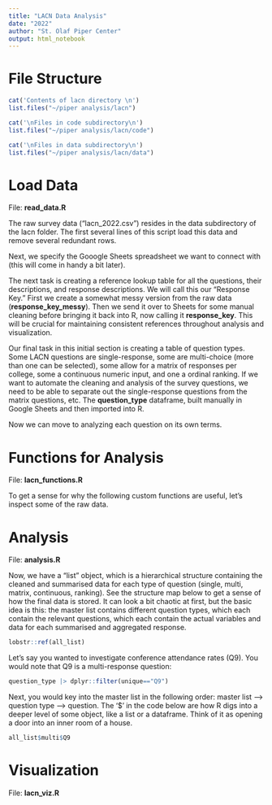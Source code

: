 ```yaml
---
title: "LACN Data Analysis"
date: "2022"
author: "St. Olaf Piper Center"
output: html_notebook
---
```



# File Structure

```r
cat('Contents of lacn directory \n')
list.files("~/piper analysis/lacn")

cat('\nFiles in code subdirectory\n')
list.files("~/piper analysis/lacn/code")

cat('\nFiles in data subdirectory\n')
list.files("~/piper analysis/lacn/data")
```


# Load Data

File: **read_data.R**

The raw survey data ("lacn_2022.csv") resides in the data subdirectory of the lacn folder. The first several lines of this script load this data and remove several redundant rows. 

Next, we specify the Gooogle Sheets spreadsheet we want to connect with (this will come in handy a bit later).

The next task is creating a reference lookup table for all the questions, their descriptions, and response descriptions. We will call this our "Response Key." First we create a somewhat messy version from the raw data (**response_key_messy**). Then we send it over to Sheets for some manual cleaning before bringing it back into R, now calling it **response_key**. This will be crucial for maintaining consistent references throughout analysis and visualization.

Our final task in this initial section is creating a table of question types. Some LACN questions are single-response, some are multi-choice (more than one can be selected), some allow for a matrix of responses per college, some a continuous numeric input, and one a ordinal ranking. If we want to automate the cleaning and analysis of the survey questions, we need to be able to separate out the single-response questions from the matrix questions, etc. The **question_type** dataframe, built manually in Google Sheets and then imported into R.

Now we can move to analyzing each question on its own terms.

# Functions for Analysis

File: **lacn_functions.R**

To get a sense for why the following custom functions are useful, let's inspect some of the raw data.

# Analysis

File: **analysis.R**


Now, we have a "list" object, which is a hierarchical structure containing the cleaned and summarised data for each type of question (single, multi, matrix, continuous, ranking). See the structure map below to get a sense of how the final data is stored. It can look a bit chaotic at first, but the basic idea is this: the master list contains different question types, which each contain the relevant questions, which each contain the actual variables and data for each summarised and aggregated response. 
```r
lobstr::ref(all_list)
```

Let's say you wanted to investigate conference attendance rates (Q9). You would note that Q9 is a multi-response question:

```r
question_type |> dplyr::filter(unique=="Q9")
```
Next, you would key into the master list in the following order: master list --> question type --> question. The '$' in the code below are how R digs into a deeper level of some object, like a list or a dataframe. Think of it as opening a door into an inner room of a house.

```r
all_list$multi$Q9
```


# Visualization

File: **lacn_viz.R**



